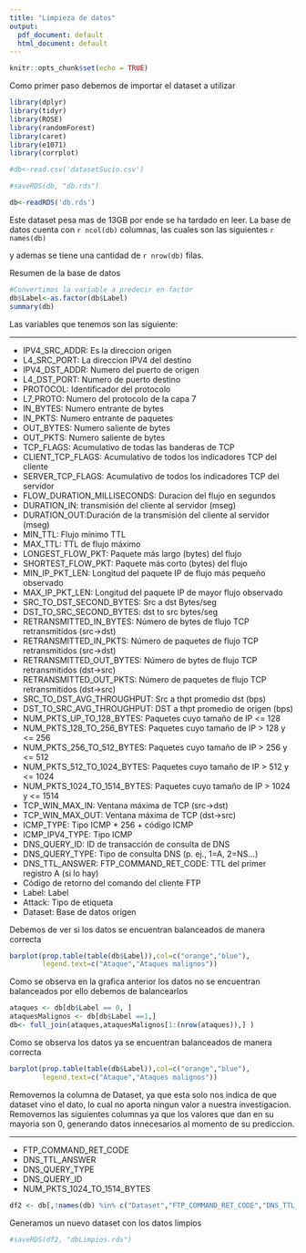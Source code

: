 ```yaml
---
title: "Limpieza de datos"
output:
  pdf_document: default
  html_document: default
---
```


```r
knitr::opts_chunk$set(echo = TRUE)
```

Como primer paso debemos de importar el dataset a utilizar

```r


library(dplyr)
library(tidyr)
library(ROSE)
library(randomForest)
library(caret)
library(e1071)
library(corrplot)

#db<-read.csv('datasetSucio.csv')

#saveRDS(db, "db.rds")

db<-readRDS('db.rds')


```
Este dataset pesa mas de 13GB por ende se ha tardado en leer.
La base de datos cuenta con `r ncol(db)` columnas, las cuales son las siguientes `r names(db)`



y ademas se tiene una cantidad de `r nrow(db)` filas.

Resumen de la base de datos
```r
#Convertimos la variable a predecir en factor
db$Label<-as.factor(db$Label)
summary(db)

```
Las variables que tenemos son las siguiente:

***

* IPV4_SRC_ADDR: Es la direccion origen 
* L4_SRC_PORT: La direccion IPV4 del destino
* IPV4_DST_ADDR: Numero del puerto de origen
* L4_DST_PORT: Numero de puerto destino
* PROTOCOL: Identificador del protocolo
* L7_PROTO: Numero del protocolo de la capa 7
* IN_BYTES: Numero entrante de bytes
* IN_PKTS: Numero entrante de paquetes
* OUT_BYTES: Numero saliente de bytes
* OUT_PKTS: Numero saliente de bytes
* TCP_FLAGS: Acumulativo de todas las banderas de TCP
* CLIENT_TCP_FLAGS: Acumulativo de todos los indicadores TCP del cliente
* SERVER_TCP_FLAGS: Acumulativo de todos los indicadores TCP del servidor
* FLOW_DURATION_MILLISECONDS: Duracion del flujo en segundos
* DURATION_IN: transmisión del cliente al servidor (mseg)
* DURATION_OUT:Duración de la transmisión del cliente al servidor (mseg)
* MIN_TTL: Flujo mínimo TTL
* MAX_TTL: TTL de flujo máximo
* LONGEST_FLOW_PKT: Paquete más largo (bytes) del flujo
* SHORTEST_FLOW_PKT: Paquete más corto (bytes) del flujo
* MIN_IP_PKT_LEN: Longitud del paquete IP de flujo más pequeño observado
* MAX_IP_PKT_LEN: Longitud del paquete IP de mayor flujo observado
* SRC_TO_DST_SECOND_BYTES: Src a dst Bytes/seg
* DST_TO_SRC_SECOND_BYTES: dst to src bytes/seg
* RETRANSMITTED_IN_BYTES: Número de bytes de flujo TCP retransmitidos (src->dst)
* RETRANSMITTED_IN_PKTS: Número de paquetes de flujo TCP retransmitidos (src->dst)
* RETRANSMITTED_OUT_BYTES: Número de bytes de flujo TCP retransmitidos (dst->src)
* RETRANSMITTED_OUT_PKTS: Número de paquetes de flujo TCP retransmitidos (dst->src)
* SRC_TO_DST_AVG_THROUGHPUT: Src a thpt promedio dst (bps)
* DST_TO_SRC_AVG_THROUGHPUT: DST a thpt promedio de origen (bps)
* NUM_PKTS_UP_TO_128_BYTES: Paquetes cuyo tamaño de IP <= 128
* NUM_PKTS_128_TO_256_BYTES: Paquetes cuyo tamaño de IP > 128 y <= 256
* NUM_PKTS_256_TO_512_BYTES: Paquetes cuyo tamaño de IP > 256 y <= 512
* NUM_PKTS_512_TO_1024_BYTES: Paquetes cuyo tamaño de IP > 512 y <= 1024
* NUM_PKTS_1024_TO_1514_BYTES: Paquetes cuyo tamaño de IP > 1024 y <= 1514
* TCP_WIN_MAX_IN: Ventana máxima de TCP (src->dst)
* TCP_WIN_MAX_OUT: Ventana máxima de TCP (dst->src)
* ICMP_TYPE: Tipo ICMP * 256 + código ICMP
* ICMP_IPV4_TYPE: Tipo ICMP
* DNS_QUERY_ID: ID de transacción de consulta de DNS
* DNS_QUERY_TYPE: Tipo de consulta DNS (p. ej., 1=A, 2=NS...)
* DNS_TTL_ANSWER: FTP_COMMAND_RET_CODE: TTL del primer registro A (si lo hay)
* Código de retorno del comando del cliente FTP
* Label: Label
* Attack: Tipo de etiqueta
* Dataset: Base de datos origen






























Debemos de ver si los datos se encuentran balanceados de manera correcta

```r

barplot(prop.table(table(db$Label)),col=c("orange","blue"),
        legend.text=c("Ataque","Ataques malignos"))


```

Como se observa en la grafica anterior los datos no se encuentran balanceados por ello debemos de balancearlos

```r

ataques <- db[db$Label == 0, ]
ataquesMalignos <- db[db$Label ==1,]
db<- full_join(ataques,ataquesMalignos[1:(nrow(ataques)),] )

```

Como se observa los datos ya se encuentran balanceados de manera correcta

```r
barplot(prop.table(table(db$Label)),col=c("orange","blue"),
        legend.text=c("Ataque","Ataques malignos"))


```

Removemos la columna de  Dataset, ya que esta solo nos indica de que dataset vino el dato, lo cual no aporta ningun valor a nuestra investigacion.
Removemos las siguientes columnas ya que los valores que dan en su mayoria son 0, generando datos innecesarios al momento de su prediccion.

***

* FTP_COMMAND_RET_CODE
* DNS_TTL_ANSWER
* DNS_QUERY_TYPE
* DNS_QUERY_ID
* NUM_PKTS_1024_TO_1514_BYTES
```r

df2 <- db[,!names(db) %in% c("Dataset","FTP_COMMAND_RET_CODE","DNS_TTL_ANSWER","DNS_QUERY_ID","NUM_PKTS_1024_TO_1514_BYTES")]
```
Generamos un nuevo dataset con los datos limpios
```r
#saveRDS(df2, "dbLimpios.rds")

```
